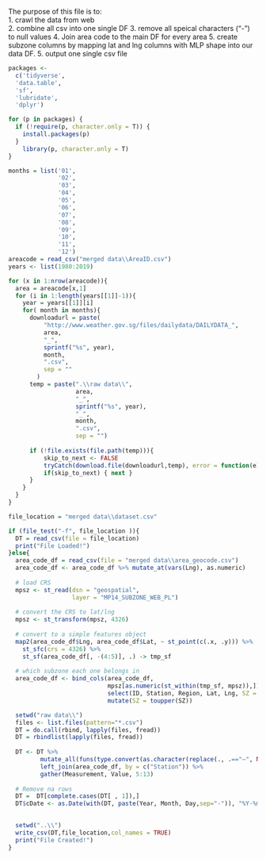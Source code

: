 The purpose of this file is to: \
1. crawl the data from web \
2. combine all csv into one single DF
3. remove all speical characters ("-") to null values
4. Join area code to the main DF for every area
5. create subzone columns by mapping lat and lng columns with MLP shape into our data DF.
5. output one single csv file 

```r
packages <-
  c('tidyverse',
  'data.table',
  'sf',
  'lubridate',
  'dplyr')

for (p in packages) {
  if (!require(p, character.only = T)) {
    install.packages(p)
  }
    library(p, character.only = T)
}

```


```r
months = list('01',
              '02',
              '03',
              '04',
              '05',
              '06',
              '07',
              '08',
              '09',
              '10',
              '11',
              '12')
areacode = read_csv("merged data\\AreaID.csv")
years <- list(1980:2019)

for (x in 1:nrow(areacode)){
  area = areacode[x,1]
  for (i in 1:length(years[[1]]-1)){
    year = years[[1]][i]
    for( month in months){
      downloadurl = paste(
          "http://www.weather.gov.sg/files/dailydata/DAILYDATA_",
          area,
          "_",
          sprintf("%s", year),
          month,
          ".csv",
          sep = ""
        )
      temp = paste(".\\raw data\\",
                   area,
                   "_",
                   sprintf("%s", year),
                   "_",
                   month,
                   ".csv",
                   sep = "")
      
      if (!file.exists(file.path(temp))){
          skip_to_next <- FALSE
          tryCatch(download.file(downloadurl,temp), error = function(e) { skip_to_next <<- TRUE})
          if(skip_to_next) { next }
      } 
    }
  }
}

```


```r
file_location = "merged data\\dataset.csv"

if (file_test("-f", file_location )){
  DT = read_csv(file = file_location)
  print("File Loaded!")
}else{
  area_code_df = read_csv(file = "merged data\\area_geocode.csv")
  area_code_df <- area_code_df %>% mutate_at(vars(Lng), as.numeric)
  
  # load CRS
  mpsz <- st_read(dsn = "geospatial",
                  layer = "MP14_SUBZONE_WEB_PL")
  
  # convert the CRS to lat/lng
  mpsz <- st_transform(mpsz, 4326)
  
  # convert to a simple features object
  map2(area_code_df$Lng, area_code_df$Lat, ~ st_point(c(.x, .y))) %>%
    st_sfc(crs = 4326) %>%
    st_sf(area_code_df[, -(4:5)], .) -> tmp_sf
  
  # which subzone each one belongs in
  area_code_df <- bind_cols(area_code_df,
                            mpsz[as.numeric(st_within(tmp_sf, mpsz)),]) %>%
                            select(ID, Station, Region, Lat, Lng, SZ = SUBZONE_N) %>%
                            mutate(SZ = toupper(SZ))

  setwd("raw data\\")
  files <- list.files(pattern="*.csv")
  DT = do.call(rbind, lapply(files, fread))
  DT = rbindlist(lapply(files, fread))
  
  DT <- DT %>%
         mutate_all(funs(type.convert(as.character(replace(., .=="—", NA))))) %>%
         left_join(area_code_df, by = c("Station")) %>%
         gather(Measurement, Value, 5:13)
  
  # Remove na rows
  DT =  DT[complete.cases(DT[ , 1]),]
  DT$cDate <- as.Date(with(DT, paste(Year, Month, Day,sep="-")), "%Y-%m-%d")

  
  setwd("..\\")
  write_csv(DT,file_location,col_names = TRUE)
  print("File Created!")
}
```


